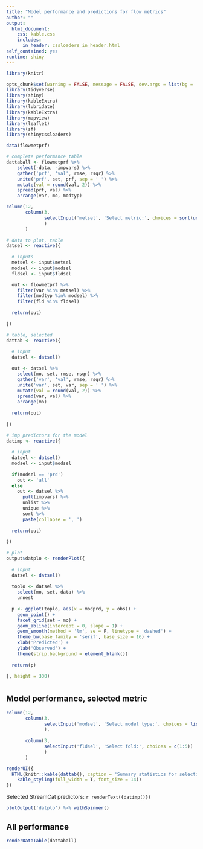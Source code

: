 ```yaml
---
title: "Model performance and predictions for flow metrics"
author: ""
output: 
  html_document:
    css: kable.css
    includes: 
      in_header: cssloaders_in_header.html
self_contained: yes
runtime: shiny
---
```


```r
library(knitr)

opts_chunk$set(warning = FALSE, message = FALSE, dev.args = list(bg = 'transparent', family = 'serif'), eval = T, echo = F)
library(tidyverse)
library(shiny)
library(kableExtra)
library(lubridate)
library(kableExtra)
library(mapview)
library(leaflet)
library(sf)
library(shinycssloaders)

data(flowmetprf)

# complete performance table
dattaball <- flowmetprf %>% 
    select(-data, -impvars) %>% 
    gather('prf', 'val', rmse, rsqr) %>% 
    unite('prf', set, prf, sep = ' ') %>% 
    mutate(val = round(val, 2)) %>% 
    spread(prf, val) %>% 
    arrange(var, mo, modtyp)
```

```r
column(12, 
       column(3, 
              selectInput('metsel', 'Select metric:', choices = sort(unique(flowmetprf$var)))
              )
       )
```

```r
# data to plot, table
datsel <- reactive({
  
  # inputs
  metsel <- input$metsel
  modsel <- input$modsel
  fldsel <- input$fldsel

  out <- flowmetprf %>% 
    filter(var %in% metsel) %>% 
    filter(modtyp %in% modsel) %>% 
    filter(fld %in% fldsel)
  
  return(out)
  
})

# table, selected
dattab <- reactive({
  
  # input
  datsel <- datsel()

  out <- datsel %>% 
    select(mo, set, rmse, rsqr) %>% 
    gather('var', 'val', rmse, rsqr) %>% 
    unite('var', set, var, sep = ' ') %>% 
    mutate(val = round(val, 2)) %>% 
    spread(var, val) %>% 
    arrange(mo) 
  
  return(out)
  
})

# imp predictors for the model
datimp <- reactive({
  
  # input
  datsel <- datsel()
  modsel <- input$modsel
  
  if(modsel == 'prd')
    out <- 'all'
  else 
    out <- datsel %>% 
      pull(impvars) %>%
      unlist %>% 
      unique %>% 
      sort %>% 
      paste(collapse = ', ')
  
  return(out)
    
})

# plot
output$datplo <- renderPlot({
  
  # input
  datsel <- datsel()
  
  toplo <- datsel %>% 
    select(mo, set, data) %>% 
    unnest
  
  p <- ggplot(toplo, aes(x = modprd, y = obs)) + 
    geom_point() + 
    facet_grid(set ~ mo) +
    geom_abline(intercept = 0, slope = 1) +
    geom_smooth(method = 'lm', se = F, linetype = 'dashed') + 
    theme_bw(base_family = 'serif', base_size = 16) + 
    xlab('Predicted') +
    ylab('Observed') + 
    theme(strip.background = element_blank())
  
  return(p)
  
}, height = 300)

```

# {.tabset}

## Model performance, selected metric

```r
column(12, 
       column(3, 
              selectInput('modsel', 'Select model type:', choices = list(full = 'prd', selected = 'prdimp'))
              ),
       
       column(3,
              selectInput('fldsel', 'Select fold:', choices = c(1:5))
              )
       )
```

```r
renderUI({
  HTML(knitr::kable(dattab(), caption = 'Summary statistics for selection.', format = 'html') %>% 
    kable_styling(full_width = T, font_size = 14))
})
```

Selected StreamCat predictors: `r renderText({datimp()})`

```r
plotOutput('datplo') %>% withSpinner()
```

## All performance

```r
renderDataTable(dattaball)
```
